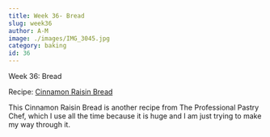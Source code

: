 ```yaml
---
title: Week 36- Bread
slug: week36
author: A-M
image: ./images/IMG_3045.jpg
category: baking
id: 36
---
```


<div className="main-page-container">
  <p className="main-page-header">Week 36: Bread</p>
  <p className="sub-header-cream">Recipe:
<a className="category-link baking" href="https://www.amazon.com/The-Professional-Pastry-Chef-Fundamentals/dp/0471359254">Cinnamon Raisin Bread</a>
  </p>

  <p className="post-text">
 This Cinnamon Raisin Bread is another recipe from The Professional Pastry Chef, which I use all the time because it is huge and I am just trying to make my way through it.
  </p>

</div>



